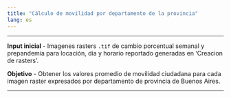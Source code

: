```yaml
---
title: "Cálculo de movilidad por departamento de la provincia"
lang: es
---
```


---

**Input inicial**
- Imagenes rasters `.tif` de cambio porcentual semanal y prepandemia para
locación, dia y horario reportado generadas en 'Creacion de rasters'.

**Objetivo**
- Obtener los valores promedio de movilidad ciudadana para cada imagen raster
expresados por departamento de provincia de Buenos Aires.

---